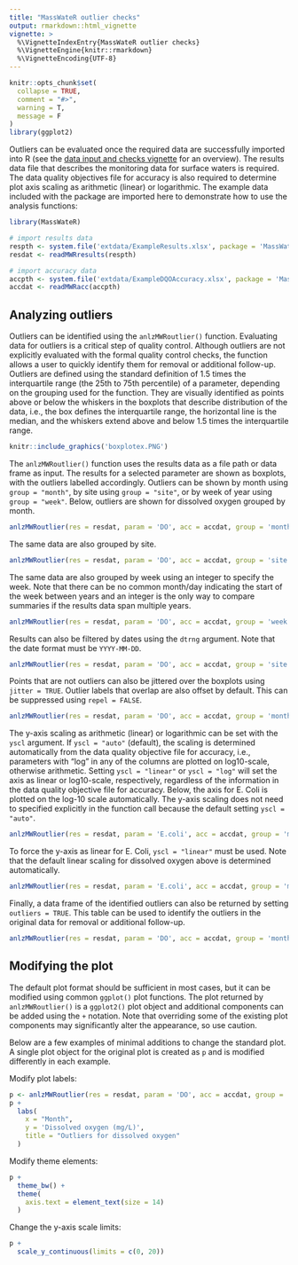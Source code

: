 ```yaml
---
title: "MassWateR outlier checks"
output: rmarkdown::html_vignette
vignette: >
  %\VignetteIndexEntry{MassWateR outlier checks}
  %\VignetteEngine{knitr::rmarkdown}
  %\VignetteEncoding{UTF-8}
---
```


```r
knitr::opts_chunk$set(
  collapse = TRUE,
  comment = "#>", 
  warning = T, 
  message = F
)
library(ggplot2)
```

Outliers can be evaluated once the required data are successfully imported into R (see the [data input and checks vignette](https://massbays-tech.github.io/MassWateR/articles/datainput.html) for an overview).  The results data file that describes the monitoring data for surface waters is required.  The data quality objectives file for accuracy is also required to determine plot axis scaling as arithmetic (linear) or logarithmic. The example data included with the package are imported here to demonstrate how to use the analysis functions:

```r
library(MassWateR)

# import results data
respth <- system.file('extdata/ExampleResults.xlsx', package = 'MassWateR')
resdat <- readMWRresults(respth)

# import accuracy data
accpth <- system.file('extdata/ExampleDQOAccuracy.xlsx', package = 'MassWateR')
accdat <- readMWRacc(accpth)
```

## Analyzing outliers

Outliers can be identified using the `anlzMWRoutlier()` function.  Evaluating data for outliers is a critical step of quality control.  Although outliers are not explicitly evaluated with the formal quality control checks, the function allows a user to quickly identify them for removal or additional follow-up.  Outliers are defined using the standard definition of 1.5 times the interquartile range (the 25th to 75th percentile) of a parameter, depending on the grouping used for the function.  They are visually identified as points above or below the whiskers in the boxplots that describe distribution of the data, i.e., the box defines the interquartile range, the horizontal line is the median, and the whiskers extend above and below 1.5 times the interquartile range.  

```r
knitr::include_graphics('boxplotex.PNG')
```

The `anlzMWRoutlier()` function uses the results data as a file path or data frame as input. The results for a selected parameter are shown as boxplots, with the outliers labelled accordingly. Outliers can be shown by month using `group = "month"`, by site using `group = "site"`, or by week of year using `group = "week"`.  Below, outliers are shown for dissolved oxygen grouped by month.   

```r
anlzMWRoutlier(res = resdat, param = 'DO', acc = accdat, group = 'month')
```

The same data are also grouped by site.

```r
anlzMWRoutlier(res = resdat, param = 'DO', acc = accdat, group = 'site')
```

The same data are also grouped by week using an integer to specify the week. Note that there can be no common month/day indicating the start of the week between years and an integer is the only way to compare summaries if the results data span multiple years. 

```r
anlzMWRoutlier(res = resdat, param = 'DO', acc = accdat, group = 'week')
```

Results can also be filtered by dates using the `dtrng` argument. Note that the date format must be `YYYY-MM-DD`. 

```r
anlzMWRoutlier(res = resdat, param = 'DO', acc = accdat, group = 'site', dtrng = c('2021-05-01', '2021-07-31'))
```

Points that are not outliers can also be jittered over the boxplots using `jitter = TRUE`. Outlier labels that overlap are also offset by default.  This can be suppressed using `repel = FALSE`. 

```r
anlzMWRoutlier(res = resdat, param = 'DO', acc = accdat, group = 'month', jitter = TRUE, repel = FALSE)
```

The y-axis scaling as arithmetic (linear) or logarithmic can be set with the `yscl` argument.  If `yscl = "auto"` (default), the scaling is  determined automatically from the data quality objective file for accuracy, i.e., parameters with "log" in any of the columns are plotted on log10-scale, otherwise arithmetic. Setting `yscl = "linear"` or `yscl = "log"` will set the axis as linear or log10-scale, respectively, regardless of the information in the data quality objective file for accuracy. Below, the axis for E. Coli is plotted on the log-10 scale automatically.  The y-axis scaling does not need to specified explicitly in the function call because the default setting `yscl = "auto"`. 

```r
anlzMWRoutlier(res = resdat, param = 'E.coli', acc = accdat, group = 'month')
```

To force the y-axis as linear for E. Coli, `yscl = "linear"` must be used. Note that the default linear scaling for dissolved oxygen above is determined automatically.

```r
anlzMWRoutlier(res = resdat, param = 'E.coli', acc = accdat, group = 'month', yscl = 'linear')
```

Finally, a data frame of the identified outliers can also be returned by setting `outliers = TRUE`.  This table can be used to identify the outliers in the original data for removal or additional follow-up.

```r
anlzMWRoutlier(res = resdat, param = 'DO', acc = accdat, group = 'month', outliers = TRUE)
```

## Modifying the plot

The default plot format should be sufficient in most cases, but it can be modified using common `ggplot()` plot functions.  The plot returned by `anlzMWRoutlier()` is a `ggplot2()` plot object and additional components can be added using the `+` notation. Note that overriding some of the existing plot components may significantly alter the appearance, so use caution. 

Below are a few examples of minimal additions to change the standard plot. A single plot object for the original plot is created as `p` and is modified differently in each example. 

Modify plot labels: 

```r
p <- anlzMWRoutlier(res = resdat, param = 'DO', acc = accdat, group = 'month')
p +
  labs(
    x = "Month", 
    y = 'Dissolved oxygen (mg/L)', 
    title = "Outliers for dissolved oxygen"
  )
```

Modify theme elements:

```r
p + 
  theme_bw() +
  theme(
    axis.text = element_text(size = 14)
  )
```

Change the y-axis scale limits:

```r
p + 
  scale_y_continuous(limits = c(0, 20))
```

